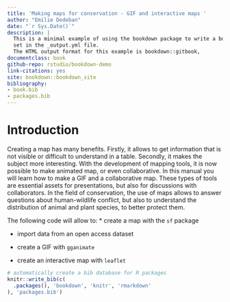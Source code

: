 ```yaml
--- 
title: 'Making maps for conservation - GIF and interactive maps '
author: "Emilie Dedeban"
date: "`r Sys.Date()`"
description: |
  This is a minimal example of using the bookdown package to write a book.
  set in the _output.yml file.
  The HTML output format for this example is bookdown::gitbook,
documentclass: book
github-repo: rstudio/bookdown-demo
link-citations: yes
site: bookdown::bookdown_site
bibliography:
- book.bib
- packages.bib
---
```


# Introduction

Creating a map has many benefits. Firstly, it allows to get information that is not visible or difficult to understand in a table. Secondly, it makes the subject more interesting. With the development of mapping tools, it is now possible to make animated map, or even collaborative. In this manual you will learn how to make a GIF and a collaborative map. These types of tools are essential assets for presentations, but also for discussions with collaborators. In the field of conservation, the use of maps allows to answer questions about human-wildlife conflict, but also to understand the distribution of animal and plant species, to better protect them.

The following code will allow to:
* create a map with the ```sf``` package \linebreak 

* import data from an open access dataset \linebreak 

* create a GIF with ```gganimate``` \linebreak 

* create an interactive map with ```leaflet``` 

```r
# automatically create a bib database for R packages
knitr::write_bib(c(
  .packages(), 'bookdown', 'knitr', 'rmarkdown'
), 'packages.bib')
```
